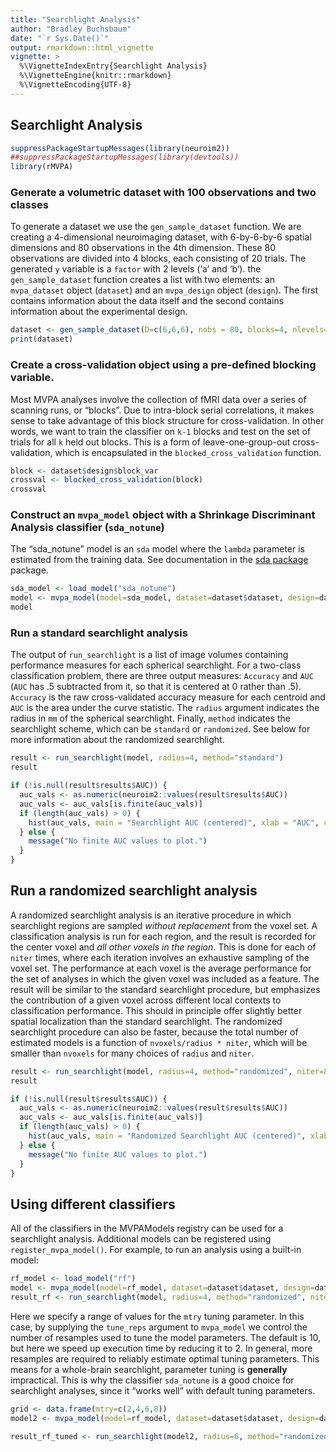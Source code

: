 ```yaml
---
title: "Searchlight Analysis"
author: "Bradley Buchsbaum"
date: "`r Sys.Date()`"
output: rmarkdown::html_vignette
vignette: >
  %\VignetteIndexEntry{Searchlight Analysis}
  %\VignetteEngine{knitr::rmarkdown}
  %\VignetteEncoding{UTF-8}
---
```



## Searchlight Analysis
```r
suppressPackageStartupMessages(library(neuroim2))
##suppressPackageStartupMessages(library(devtools))
library(rMVPA)
```

### Generate a volumetric dataset with 100 observations and two classes

To generate a dataset we use the `gen_sample_dataset` function. We are creating a 4-dimensional neuroimaging dataset, with 6-by-6-by-6 spatial dimensions and 80 observations in the 4th dimension. These 80 observations are divided into 4 blocks, each consisting of 20 trials. The generated `y` variable is a `factor` with 2 levels ('a' and 'b'). the `gen_sample_dataset` function creates a list with two elements: an `mvpa_dataset` object (`dataset`) and an `mvpa_design` object (`design`). The first contains information about the data itself and the second contains information about the experimental design.


```r

dataset <- gen_sample_dataset(D=c(6,6,6), nobs = 80, blocks=4, nlevels=2)
print(dataset)
```

### Create a cross-validation object using a pre-defined blocking variable.

Most MVPA analyses involve the collection of fMRI data over a series of scanning runs, or "blocks". Due to intra-block serial correlations, it makes sense to take advantage of this block structure for cross-validation. In other words, we want to train the classifier on `k-1` blocks and test on the set of trials for all `k` held out blocks. This is a form of leave-one-group-out cross-validation, which is encapsulated in the `blocked_cross_validation` function.

```r
block <- dataset$design$block_var
crossval <- blocked_cross_validation(block)
crossval
```

### Construct an `mvpa_model` object with a Shrinkage Discriminant Analysis classifier (`sda_notune`)

The "sda_notune" model is an `sda` model where the `lambda` parameter is estimated from the training data. See documentation in the [sda package](https://cran.r-project.org/web/packages/sda/index.html)
 package.

```r
sda_model <- load_model("sda_notune") 
model <- mvpa_model(model=sda_model, dataset=dataset$dataset, design=dataset$design, crossval=crossval)
model
```

### Run a standard searchlight analysis

The output of `run_searchlight` is a list of image volumes containing performance measures for each spherical searchlight. For a two-class classification problem, there are three output measures: `Accuracy` and `AUC` (`AUC` has .5 subtracted from it, so that it is centered at 0 rather than .5). `Accuracy` is the raw cross-validated accuracy measure for each centroid and `AUC` is the area under the curve statistic. The `radius` argument indicates the radius in `mm` of the spherical searchlight. Finally, `method` indicates the searchlight scheme, which can be `standard` or `randomized`. See below for more information about the randomized searchlight.

```r
result <- run_searchlight(model, radius=4, method="standard")
result

if (!is.null(result$results$AUC)) {
  auc_vals <- as.numeric(neuroim2::values(result$results$AUC))
  auc_vals <- auc_vals[is.finite(auc_vals)]
  if (length(auc_vals) > 0) {
    hist(auc_vals, main = "Searchlight AUC (centered)", xlab = "AUC", col = "grey80", border = "white")
  } else {
    message("No finite AUC values to plot.")
  }
}

```

## Run a randomized searchlight analysis

A randomized searchlight analysis is an iterative procedure in which searchlight regions are sampled *without replacement* from the voxel set. A classification analysis is run for each region, and the result is recorded for the center voxel and *all other voxels in the region*. This is done for each of `niter` times, where each iteration involves an exhaustive sampling of the voxel set. The performance at each voxel is the average performance for the set of analyses in which the given voxel was included as a feature. The result will be similar to the standard searchlight procedure, but emphasizes the contribution of a given voxel across different local contexts to classification performance. This should in principle offer slightly better spatial localization than the standard searchlight. The randomized searchlight procedure can also be faster, because the total number of estimated models is a function of `nvoxels/radius * niter`, which will be smaller than `nvoxels` for many choices of `radius` and `niter`.

```r
result <- run_searchlight(model, radius=4, method="randomized", niter=8)
result

if (!is.null(result$results$AUC)) {
  auc_vals <- as.numeric(neuroim2::values(result$results$AUC))
  auc_vals <- auc_vals[is.finite(auc_vals)]
  if (length(auc_vals) > 0) {
    hist(auc_vals, main = "Randomized Searchlight AUC (centered)", xlab = "AUC", col = "grey80", border = "white")
  } else {
    message("No finite AUC values to plot.")
  }
}

```

## Using different classifiers

All of the classifiers in the MVPAModels registry can be used for a searchlight analysis. Additional models can be registered using `register_mvpa_model()`. For example, to run an analysis using a built-in model:

```r
rf_model <- load_model("rf") 
model <- mvpa_model(model=rf_model, dataset=dataset$dataset, design=dataset$design, crossval=crossval)
result_rf <- run_searchlight(model, radius=4, method="randomized", niter=2)
```


Here we specify a range of values for the `mtry` tuning parameter. In this case, by supplying the `tune_reps` argument to `mvpa_model` we control the number of resamples used to tune the model parameters. The default is 10, but here we speed up execution time by reducing it to 2. In general, more resamples are required to reliably estimate optimal tuning parameters. This means for a whole-brain searchlight, parameter tuning is **generally** impractical. This is why the classifier `sda_notune` is a good choice for searchlight analyses, since it "works well" with default tuning parameters.

```r

grid <- data.frame(mtry=c(2,4,6,8))
model2 <- mvpa_model(model=rf_model, dataset=dataset$dataset, design=dataset$design, crossval=crossval, tune_grid=grid, tune_reps=2)

result_rf_tuned <- run_searchlight(model2, radius=6, method="randomized", niter=1)

```

<!-- ## External Cross-Validation Example -->

<!-- Instead of using internal cross-validation, as we used in the above examples, sometimes one might have a held-out test data that can be used as a validation set. Here we show how to  -->

<!-- ```{r} -->
<!-- # Create training data -->
<!-- train_design <- data.frame(y = rep(letters[1:4], 5), x1 = rnorm(20), x2 = rnorm(20), block = rep(1:4, each = 5)) -->

<!-- # Create test data -->
<!-- test_design <- data.frame(y = sample(letters[1:4], 10, replace=TRUE)) -->

<!-- # Create an MVPA design object with external cross-validation -->
<!-- design <- mvpa_design(train_design, ~ y, block_var = ~ block, test_design = test_design, y_test = ~ y) -->

<!-- # Display the MVPA design object -->
<!-- print(design) -->

<!-- # Create a new dataset for external cross-validation -->
<!-- dataset_ext <- list(dataset = dataset$dataset, design = design) -->

<!-- # Construct an `mvpa_model` object with a Shrinkage Discriminant Analysis classifier (`sda_notune`) -->
<!-- sda_model_ext <- load_model("sda_notune") -->
<!-- model_ext <- mvpa_model(model = sda_model_ext, dataset = dataset_ext$dataset, design = dataset_ext$design) -->

<!-- # Run a randomized searchlight analysis using external cross-validation -->
<!-- result_ext <- run_searchlight(model_ext, radius = 4, method = "randomized", niter = 8) -->

<!-- # Display the results -->
<!-- print(result_ext) -->

<!-- # Plot a histogram of AUC values -->
<!-- hist(result_ext$AUC) -->
<!-- ``` -->
